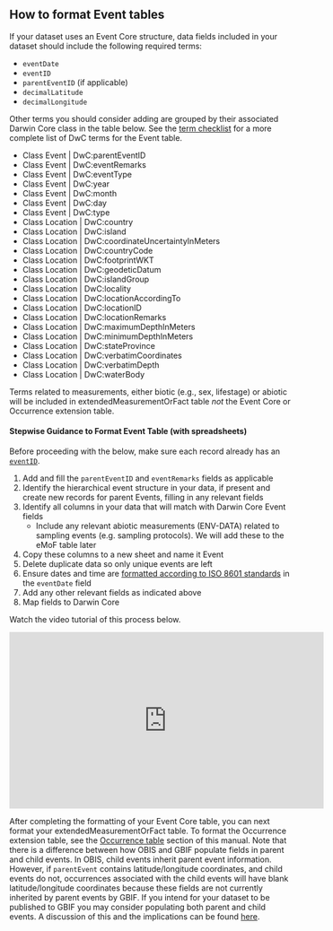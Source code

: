 ## How to format Event tables

If your dataset uses an Event Core structure, data fields included in your dataset should include the following required terms:

* `eventDate`
* `eventID`
* `parentEventID` (if applicable)
* `decimalLatitude`
* `decimalLongitude`

Other terms you should consider adding are grouped by their associated Darwin Core class in the table below. See the [term checklist](checklist.html) for a more complete list of DwC terms for the Event table.

* Class Event | DwC:parentEventID
* Class Event | DwC:eventRemarks
* Class Event | DwC:eventType
* Class Event | DwC:year
* Class Event | DwC:month
* Class Event | DwC:day
* Class Event | DwC:type
* Class Location | DwC:country
* Class Location | DwC:island
* Class Location | DwC:coordinateUncertaintyInMeters
* Class Location | DwC:countryCode
* Class Location | DwC:footprintWKT
* Class Location | DwC:geodeticDatum
* Class Location | DwC:islandGroup
* Class Location | DwC:locality
* Class Location | DwC:locationAccordingTo
* Class Location | DwC:locationID
* Class Location | DwC:locationRemarks
* Class Location | DwC:maximumDepthInMeters
* Class Location | DwC:minimumDepthInMeters
* Class Location | DwC:stateProvince
* Class Location | DwC:verbatimCoordinates
* Class Location | DwC:verbatimDepth
* Class Location | DwC:waterBody

Terms related to measurements, either biotic (e.g., sex, lifestage) or abiotic will be included in extendedMeasurementOrFact table _not_ the Event Core or Occurrence extension table.

#### Stepwise Guidance to Format Event Table (with spreadsheets)

Before proceeding with the below, make sure each record already has an [`eventID`](identifiers.html).

1. Add and fill the `parentEventID` and `eventRemarks` fields as applicable
2. Identify the hierarchical event structure in your data, if present and create new records for parent Events, filling in any relevant fields
3. Identify all columns in your data that will match with Darwin Core Event fields
    * Include any relevant abiotic measurements (ENV-DATA) related to sampling events (e.g. sampling protocols). We will add these to the eMoF table later
4. Copy these columns to a new sheet and name it Event
5. Delete duplicate data so only unique events are left
6. Ensure dates and time are [formatted according to ISO 8601 standards](common_formatissues.html#temporal-dates-and-times) in the `eventDate` field
7. Add any other relevant fields as indicated above
8. Map fields to Darwin Core

Watch the video tutorial of this process below.

  <iframe width="560" height="315"
src="https://www.youtube.com/embed/jyy6QO_p7v8"
frameborder="0"
allow="accelerometer; autoplay; encrypted-media; gyroscope; picture-in-picture"
allowfullscreen></iframe>

After completing the formatting of your Event Core table, you can next format your extendedMeasurementOrFact table. To format the Occurrence extension table, see the [Occurrence table](format_occurrence.html) section of this manual. Note that there is a difference between how OBIS and GBIF populate fields in parent and child events. In OBIS, child events inherit parent event information. However, if `parentEvent` contains latitude/longitude coordinates, and child events do not, occurrences associated with the child events will have blank latitude/longitude coordinates because these fields are not currently inherited by parent events by GBIF. If you intend for your dataset to be published to GBIF you may consider populating both parent and child events. A discussion of this and the implications can be found [here](https://github.com/gbif/pipelines/issues/878).
